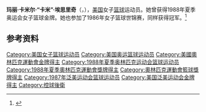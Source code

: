 '''玛丽·卡米尔·“卡米”·埃思里奇'''（{{lang-en|Mary Camille "Kamie" Ethridge}}，{{bd|1964年|4月21日|}}），[[美国|美国]]女子[[篮球|篮球]]运动员。她曾获得1988年夏季奥运会女子篮球金牌。她也参加了1986年女子篮球世锦赛，同样获得冠军。<ref>{{Cite web|title=Kamie Ethridge|url=https://www.wbhof.com/famers/kamie-ethridge/|accessdate=2021-03-03|work=Women's Basketball Hall of Fame|language=en|archive-date=2021-01-21|archive-url=https://web.archive.org/web/20210121082223/https://www.wbhof.com/famers/kamie-ethridge/|dead-url=no}}</ref>

== 参考资料 ==
{{reflist}}

{{韦德奖}}
{{1988年夏季奥运会美国女子篮球阵容}}

{{Authority control}}
{{DEFAULTSORT:Ethridge}}
[[Category:美国女子篮球运动员|Category:美国女子篮球运动员]]
[[Category:美国奥运篮球运动员|Category:美国奥运篮球运动员]]
[[Category:美國奧林匹克運動會金牌得主|Category:美國奧林匹克運動會金牌得主]]
[[Category:1988年夏季奥林匹克运动会篮球运动员|Category:1988年夏季奥林匹克运动会篮球运动员]]
[[Category:1988年夏季奧林匹克運動會獎牌得主|Category:1988年夏季奧林匹克運動會獎牌得主]]
[[Category:奧林匹克運動會籃球獎牌得主|Category:奧林匹克運動會籃球獎牌得主]]
[[Category:1987年泛美运动会篮球运动员|Category:1987年泛美运动会篮球运动员]]
[[Category:美国泛美运动会金牌得主|Category:美国泛美运动会金牌得主]]
[[Category:控球後衛|Category:控球後衛]]

{{美国人物小作品}}
